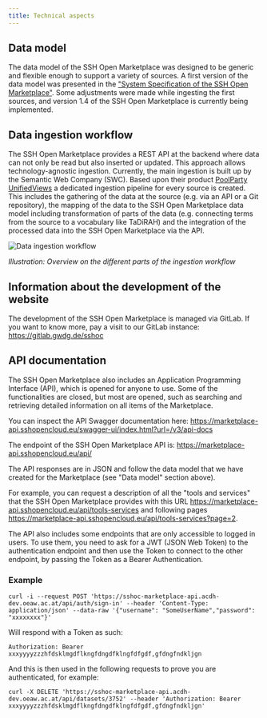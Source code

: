 ```yaml
---
title: Technical aspects
---
```


## Data model

The data model of the SSH Open Marketplace was designed to be generic and
flexible enough to support a variety of sources. A first version of the data
model was presented in the
["System Specification of the SSH Open Marketplace"](https://doi.org/10.5281/zenodo.3547648).
Some adjustments were made while ingesting the first sources, and version 1.4 of
the SSH Open Marketplace is currently being implemented.

## Data ingestion workflow 

The SSH Open Marketplace provides a REST API at the backend where data can not
only be read but also inserted or updated. This approach allows
technology-agnostic ingestion. Currently, the main ingestion is built up by the
Semantic Web Company (SWC). Based upon their product
[PoolParty UnifiedViews](https://www.poolparty.biz/agile-data-integration) a
dedicated ingestion pipeline for every source is created. This includes the
gathering of the data at the source (e.g. via an API or a Git repository), the
mapping of the data to the SSH Open Marketplace data model including
transformation of parts of the data (e.g. connecting terms from the source to a
vocabulary like TaDiRAH) and the integration of the processed data into the SSH
Open Marketplace via the API.

![Data ingestion workflow](/assets/images/data_ingestion_workflow.png "Data ingestion workflow")

_Illustration: Overview on the different parts of the ingestion workflow_

## Information about the development of the website

The development of the SSH Open Marketplace is managed via GitLab. If you want
to know more, pay a visit to our GitLab instance: <https://gitlab.gwdg.de/sshoc>

## API documentation

The SSH Open Marketplace also includes an Application Programming Interface
(API), which is opened for anyone to use. Some of the functionalities are
closed, but most are opened, such as searching and retrieving detailed
information on all items of the Marketplace.

You can inspect the API Swagger documentation here:
<https://marketplace-api.sshopencloud.eu/swagger-ui/index.html?url=/v3/api-docs>

The endpoint of the SSH Open Marketplace API is:
<https://marketplace-api.sshopencloud.eu/api/>

The API responses are in JSON and follow the data model that we have created for
the Marketplace (see "Data model" section above).

For example, you can request a description of all the "tools and services" that
the SSH Open Marketplace provides with this URL
<https://marketplace-api.sshopencloud.eu/api/tools-services> and following pages
<https://marketplace-api.sshopencloud.eu/api/tools-services?page=2>.

The API also includes some endpoints that are only accessible to logged in
users. To use them, you need to ask for a JWT (JSON Web Token) to the
authentication endpoint and then use the Token to connect to the other endpoint,
by passing the Token as a Bearer Authentication.

### Example

```
curl -i --request POST 'https://sshoc-marketplace-api.acdh-dev.oeaw.ac.at/api/auth/sign-in' --header 'Content-Type: application/json' --data-raw '{"username": "SomeUserName","password": "xxxxxxxx"}'
```

Will respond with a Token as such:

```
Authorization: Bearer xxxyyyyzzzhfdsklmgdflkngfdngdfklngfdfgdf,gfdngfndkljgn
```

And this is then used in the following requests to prove you are authenticated,
for example:

```
curl -X DELETE 'https://sshoc-marketplace-api.acdh-dev.oeaw.ac.at/api/datasets/3752' --header 'Authorization: Bearer xxxyyyyzzzhfdsklmgdflkngfdngdfklngfdfgdf,gfdngfndkljgn'
```
